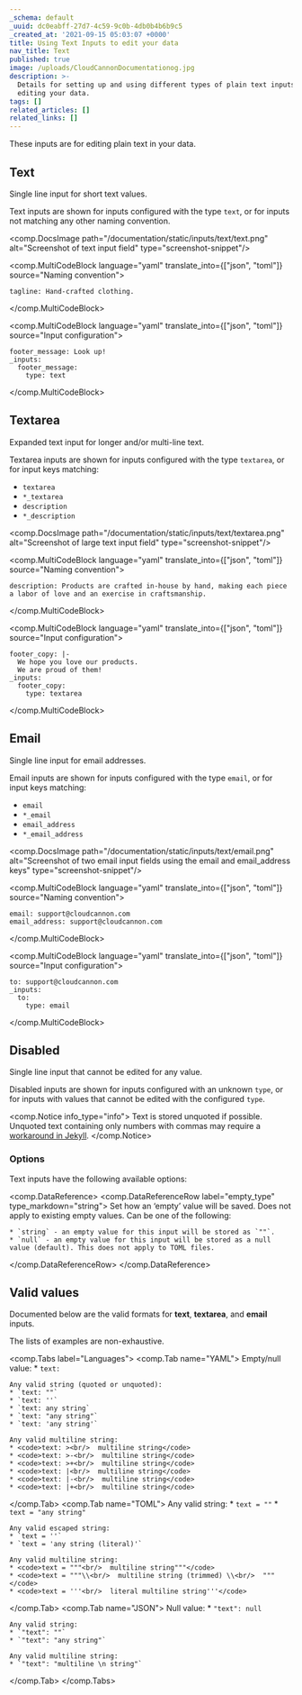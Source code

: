 ```yaml
---
_schema: default
_uuid: dc0eabff-27d7-4c59-9c0b-4db0b4b6b9c5
_created_at: '2021-09-15 05:03:07 +0000'
title: Using Text Inputs to edit your data
nav_title: Text
published: true
image: /uploads/CloudCannonDocumentationog.jpg
description: >-
  Details for setting up and using different types of plain text inputs for
  editing your data.
tags: []
related_articles: []
related_links: []
---
```

These inputs are for editing plain text in your data.

## Text

Single line input for short text values.

Text inputs are shown for inputs configured with the type `text`, or for inputs not matching any other naming convention.

<comp.DocsImage path="/documentation/static/inputs/text/text.png" alt="Screenshot of text input field" type="screenshot-snippet"/>

<comp.MultiCodeBlock language="yaml" translate_into={["json", "toml"]} source="Naming convention">
```
tagline: Hand-crafted clothing.
```
</comp.MultiCodeBlock>

<comp.MultiCodeBlock language="yaml" translate_into={["json", "toml"]} source="Input configuration">
```
footer_message: Look up!
_inputs:
  footer_message:
    type: text
```
</comp.MultiCodeBlock>

## Textarea

Expanded text input for longer and/or multi-line text.

Textarea inputs are shown for inputs configured with the type `textarea`, or for input keys matching:

* `textarea`
* `*_textarea`
* `description`
* `*_description`

<comp.DocsImage path="/documentation/static/inputs/text/textarea.png" alt="Screenshot of large text input field" type="screenshot-snippet"/>

<comp.MultiCodeBlock language="yaml" translate_into={["json", "toml"]} source="Naming convention">
```
description: Products are crafted in-house by hand, making each piece a labor of love and an exercise in craftsmanship.
```
</comp.MultiCodeBlock>

<comp.MultiCodeBlock language="yaml" translate_into={["json", "toml"]} source="Input configuration">
```
footer_copy: |-
  We hope you love our products.
  We are proud of them!
_inputs:
  footer_copy:
    type: textarea
```
</comp.MultiCodeBlock>

## Email

Single line input for email addresses.

Email inputs are shown for inputs configured with the type `email`, or for input keys matching:

* `email`
* `*_email`
* `email_address`
* `*_email_address`

<comp.DocsImage path="/documentation/static/inputs/text/email.png" alt="Screenshot of two email input fields using the email and email_address keys" type="screenshot-snippet"/>

<comp.MultiCodeBlock language="yaml" translate_into={["json", "toml"]} source="Naming convention">
```
email: support@cloudcannon.com
email_address: support@cloudcannon.com
```
</comp.MultiCodeBlock>

<comp.MultiCodeBlock language="yaml" translate_into={["json", "toml"]} source="Input configuration">
```
to: support@cloudcannon.com
_inputs:
  to:
    type: email
```
</comp.MultiCodeBlock>

## Disabled

Single line input that cannot be edited for any value.

Disabled inputs are shown for inputs configured with an unknown `type`, or for inputs with values that cannot be edited with the configured `type`.

<comp.Notice info_type="info">
  Text is stored unquoted if possible. Unquoted text containing only numbers with commas may require a [workaround in Jekyll](/documentation/articles/patching-yaml-number-parsing-for-jekyll/).
</comp.Notice>

### Options

Text inputs have the following available options:

<comp.DataReference>
 <comp.DataReferenceRow label="empty_type" type_markdown="string">
    Set how an ‘empty’ value will be saved. Does not apply to existing empty values. Can be one of the following:

    * `string` - an empty value for this input will be stored as `""`.
    * `null` - an empty value for this input will be stored as a null value (default). This does not apply to TOML files.
 </comp.DataReferenceRow>
</comp.DataReference>

## Valid values

Documented below are the valid formats for **text**, **textarea**, and **email** inputs.

The lists of examples are non-exhaustive.

<comp.Tabs label="Languages">
 <comp.Tab name="YAML">
    Empty/null value:
    * `text: `

    Any valid string (quoted or unquoted):
    * `text: ""`
    * `text: ''`
    * `text: any string`
    * `text: "any string"`
    * `text: 'any string'`

    Any valid multiline string:
    * <code>text: ><br/>  multiline string</code>
    * <code>text: >-<br/>  multiline string</code>
    * <code>text: >+<br/>  multiline string</code>
    * <code>text: |<br/>  multiline string</code>
    * <code>text: |-<br/>  multiline string</code>
    * <code>text: |+<br/>  multiline string</code>
 </comp.Tab>
  <comp.Tab name="TOML">
    Any valid string:
    * `text = ""`
    * `text = "any string"`

    Any valid escaped string:
    * `text = ''`
    * `text = 'any string (literal)'`

    Any valid multiline string:
    * <code>text = """<br/>  multiline string"""</code>
    * <code>text = """\\<br/>  multiline string (trimmed) \\<br/>  """</code>
    * <code>text = '''<br/>  literal multiline string'''</code>
 </comp.Tab>
  <comp.Tab name="JSON">
    Null value:
    * `"text": null`

    Any valid string:
    * `"text": ""`
    * `"text": "any string"`

    Any valid multiline string:
    * `"text": "multiline \n string"`
 </comp.Tab>
</comp.Tabs>